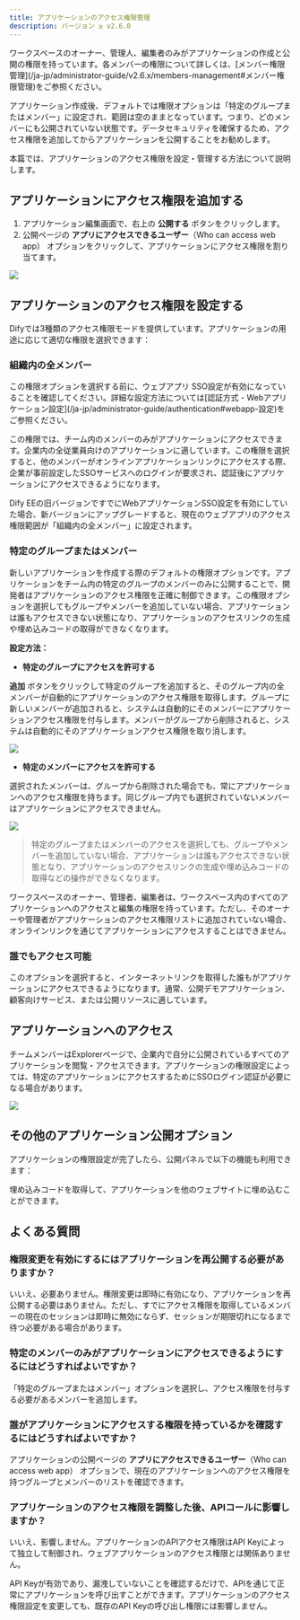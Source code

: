 ```yaml
---
title: アプリケーションのアクセス権限管理
description: バージョン ≥ v2.6.0
---
```


<Info>
  ワークスペースのオーナー、管理人、編集者のみがアプリケーションの作成と公開の権限を持っています。各メンバーの権限について詳しくは、[メンバー権限管理](/ja-jp/administrator-guide/v2.6.x/members-management#メンバー権限管理)をご参照ください。
</Info>

アプリケーション作成後、デフォルトでは権限オプションは「特定のグループまたはメンバー」に設定され、範囲は空のままとなっています。つまり、どのメンバーにも公開されていない状態です。データセキュリティを確保するため、アクセス権限を追加してからアプリケーションを公開することをお勧めします。

本篇では、アプリケーションのアクセス権限を設定・管理する方法について説明します。

## アプリケーションにアクセス権限を追加する

1. アプリケーション編集画面で、右上の **公開する** ボタンをクリックします。
2. 公開ページの **アプリにアクセスできるユーザー**（Who can access web app） オプションをクリックして、アプリケーションにアクセス権限を割り当てます。

![](https://assets-docs.dify.ai/2025/04/6e37a7b80e4c809ce940ace5d73f300a.png)

## アプリケーションのアクセス権限を設定する

Difyでは3種類のアクセス権限モードを提供しています。アプリケーションの用途に応じて適切な権限を選択できます：

### 組織内の全メンバー

<Info>
  この権限オプションを選択する前に、ウェブアプリ SSO設定が有効になっていることを確認してください。詳細な設定方法については[認証方式 - Webアプリケーション設定](/ja-jp/administrator-guide/authentication#webapp-設定)をご参照ください。
</Info>

この権限では、チーム内のメンバーのみがアプリケーションにアクセスできます。企業内の全従業員向けのアプリケーションに適しています。この権限を選択すると、他のメンバーがオンラインアプリケーションリンクにアクセスする際、企業が事前設定したSSOサービスへのログインが要求され、認証後にアプリケーションにアクセスできるようになります。

Dify EEの旧バージョンですでにWebアプリケーションSSO設定を有効にしていた場合、新バージョンにアップグレードすると、現在のウェブアプリのアクセス権限範囲が「組織内の全メンバー」に設定されます。

### 特定のグループまたはメンバー

新しいアプリケーションを作成する際のデフォルトの権限オプションです。アプリケーションをチーム内の特定のグループのメンバーのみに公開することで、開発者はアプリケーションのアクセス権限を正確に制御できます。この権限オプションを選択してもグループやメンバーを追加していない場合、アプリケーションは誰もアクセスできない状態になり、アプリケーションのアクセスリンクの生成や埋め込みコードの取得ができなくなります。

**設定方法：**

- **特定のグループにアクセスを許可する**

**追加** ボタンをクリックして特定のグループを追加すると、そのグループ内の全メンバーが自動的にアプリケーションのアクセス権限を取得します。グループに新しいメンバーが追加されると、システムは自動的にそのメンバーにアプリケーションアクセス権限を付与します。メンバーがグループから削除されると、システムは自動的にそのアプリケーションアクセス権限を取り消します。

![](https://assets-docs.dify.ai/2025/04/0c734116379da75f9b0bde9621ad6b99.png)

- **特定のメンバーにアクセスを許可する**

選択されたメンバーは、グループから削除された場合でも、常にアプリケーションへのアクセス権限を持ちます。同じグループ内でも選択されていないメンバーはアプリケーションにアクセスできません。

![](https://assets-docs.dify.ai/2025/04/73daca68fd515eb394e9df5fb0dbdd11.png)

> 特定のグループまたはメンバーのアクセスを選択しても、グループやメンバーを追加していない場合、アプリケーションは誰もアクセスできない状態となり、アプリケーションのアクセスリンクの生成や埋め込みコードの取得などの操作ができなくなります。

<Info>
    ワークスペースのオーナー、管理者、編集者は、ワークスペース内のすべてのアプリケーションへのアクセスと編集の権限を持っています。ただし、そのオーナーや管理者がアプリケーションのアクセス権限リストに追加されていない場合、オンラインリンクを通じてアプリケーションにアクセスすることはできません。
</Info>

### 誰でもアクセス可能

このオプションを選択すると、インターネットリンクを取得した誰もがアプリケーションにアクセスできるようになります。通常、公開デモアプリケーション、顧客向けサービス、または公開リソースに適しています。

## アプリケーションへのアクセス

チームメンバーはExplorerページで、企業内で自分に公開されているすべてのアプリケーションを閲覧・アクセスできます。アプリケーションの権限設定によっては、特定のアプリケーションにアクセスするためにSSOログイン認証が必要になる場合があります。

![](https://assets-docs.dify.ai/2025/04/44a22b6f66f80eae805a307388e5b3e9.png)

## その他のアプリケーション公開オプション

アプリケーションの権限設定が完了したら、公開パネルで以下の機能も利用できます：

<Card title="ウェブサイトへの埋め込み" icon="link" href="/ja-jp/user-guide/application-publishing/embedding-in-websites">
  埋め込みコードを取得して、アプリケーションを他のウェブサイトに埋め込むことができます。
</Card>

## よくある質問

### 権限変更を有効にするにはアプリケーションを再公開する必要がありますか？

いいえ、必要ありません。権限変更は即時に有効になり、アプリケーションを再公開する必要はありません。ただし、すでにアクセス権限を取得しているメンバーの現在のセッションは即時に無効にならず、セッションが期限切れになるまで待つ必要がある場合があります。

### 特定のメンバーのみがアプリケーションにアクセスできるようにするにはどうすればよいですか？

「特定のグループまたはメンバー」オプションを選択し、アクセス権限を付与する必要があるメンバーを追加します。

### 誰がアプリケーションにアクセスする権限を持っているかを確認するにはどうすればよいですか？

アプリケーションの公開ページの **アプリにアクセスできるユーザー**（Who can access web app） オプションで、現在のアプリケーションへのアクセス権限を持つグループとメンバーのリストを確認できます。

### アプリケーションのアクセス権限を調整した後、APIコールに影響しますか？

いいえ、影響しません。アプリケーションのAPIアクセス権限はAPI Keyによって独立して制御され、ウェブアプリケーションのアクセス権限とは関係ありません。

API Keyが有効であり、漏洩していないことを確認するだけで、APIを通じて正常にアプリケーションを呼び出すことができます。アプリケーションのアクセス権限設定を変更しても、既存のAPI Keyの呼び出し権限には影響しません。
